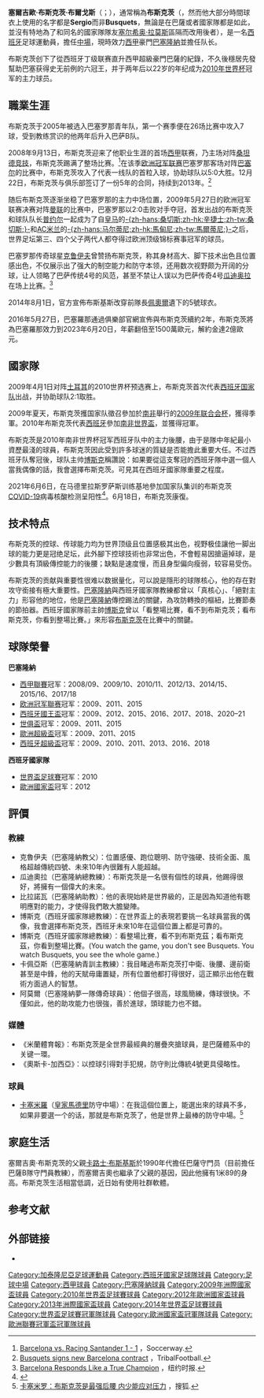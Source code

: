 {{refimprove|date=2021年5月}}
{{noteta
|G1=laliga
|G2=uefa
|G3=Football
|G4=fcbarcelona
|T=zh-hans:塞尔希奥·布斯克茨;zh-hk:沙治奧·布斯基斯;zh-tw:塞爾吉歐·布斯克茲;zh-mo:沙治奧·布斯基斯;
|1=zh-hans:塞尔希奥;zh-hk:沙治奧;zh-tw:塞爾吉歐;zh-mo:沙治奧;
|2=zh-hans:布斯克茨;zh-hk:布斯基斯;zh-tw:布斯克茲;zh-mo:布斯基斯;
}}
{{Spanish name|布斯克茨|布爾戈斯}}
{{Football player infobox
| playername     = 塞尔希奥·布斯克茨<br />''Sergio Busquets''
| fullname       = Sergio Busquets Burgos
| image          = Sergio Busquets 2018.jpg
| dateofbirth    = {{birth date and age|1988|7|16|df=y}}
| cityofbirth    = [[萨瓦德尔|萨瓦德尔]]
| countryofbirth = {{ESP}}
| height         = {{height|m=1.89}}
| currentclub    = [[巴塞隆納足球會|巴塞隆納]]
| clubnumber     = 5
| position       = [[防守中場|防守中場]]
| youthyears1 = 1995–1996 | youthclubs1 = 巴迪亚
| youthyears2 = 1996–1999 | youthclubs2 = 安达卢西亚巴贝拉
| youthyears3 = 1999–2003 | youthclubs3 = 雷达
| youthyears4 = 2003–2005 | youthclubs4 = 雅巴茨特拉萨
| youthyears5 = 2005–2007 | youthclubs5 = [[巴塞隆納足球會|巴塞隆納]]
| years1 = 2007–2008  | clubs1 = [[巴塞隆拿B隊|巴塞隆拿B隊]]              | caps1 = 25  | goals1 = 2
| years2 = 2008–      | clubs2 = [[巴塞隆納足球會|巴塞隆納]]  | caps2 = 444 | goals2 = 10
| nationalyears1 = 2008–2009 | nationalteam1  = [[西班牙21歲以下國家足球隊|西班牙U-21]] | nationalcaps1 = 3   | nationalgoals1 = 1
| nationalyears2 = 2009–     | nationalteam2 = [[西班牙國家足球隊|西班牙]]              | nationalcaps2 = 120 | nationalgoals2 = 2
| nationalyears3 = 2008–     | nationalteam3  = [[加泰罗尼亚联队|加泰罗尼亚联队]]                      | nationalcaps3 = 8   | nationalgoals3 = 0
| pcupdate       = 2021年2月25日
| ntupdate       = 2020年11月15日
}}
{{MedalTableTop|width=280px}}
{{MedalCountry|{{SPA}}}}
{{MedalSport | 男子[[足球|足球]]}}
{{MedalCompetition|[[世界盃足球賽|世界盃足球賽]]}}
{{Medal|Winner|[[2010年世界盃足球賽|2010年南非]] | [[2010年世界盃足球賽|隊際]]}}
{{MedalCompetition|[[洲際國家盃|洲際國家盃]]}}
{{Medal|RU|[[2013年洲際國家盃|2013年巴西]]| [[2013年洲際國家盃|隊際]]}}
{{MedalCompetition|[[歐洲國家盃|歐洲國家盃]]}}
{{Medal|Winner|[[2012年歐洲足球錦標賽|2012年波蘭、烏克蘭]] | [[2012年世界盃足球賽|隊際]]}}
{{MedalBottom
}}
'''塞爾吉歐·布斯克茨·布爾戈斯'''（{{lang-ca|Sergio Busquets Burgos}}；{{bd|1988年|7月16日|catidx=Sergio Busquets}}），通常稱為'''布斯克茨'''（{{lang-ca|Busquets}}，然而他大部分時間球衣上使用的名字都是'''Sergio'''而非'''Busquets'''，無論是在巴薩或者國家隊都是如此，並沒有特地為了和同名的國家隊隊友[[塞尔希奥·拉莫斯|塞尔希奥·拉莫斯]]區隔而改用後者），是一名[[西班牙|西班牙]]足球運動員，擔任[[中場|中場]]，現時效力[[西甲|西甲]]豪門[[巴塞隆納足球會|巴塞隆納]]並擔任队长。

布斯克茨创下了從西班牙丁级联赛直升西甲超級豪門巴薩的紀錄，不久後穩居先發幫助巴塞获得史无前例的六冠王，并于两年后以22岁的年纪成为[[2010年世界杯|2010年世界杯]]冠军的主力球员。

== 職業生涯 ==

布斯克茨于2005年被选入巴塞罗那青年队，第一个赛季便在26场比赛中攻入7球，受到教练赏识的他两年后升入巴萨B队。

2008年9月13日，布斯克茨迎来了他职业生涯的首场[[西甲|西甲]]联赛，乃主场对阵[[桑坦德竞技|桑坦德竞技]]，布斯克茨踢满了整场比赛。<ref>[http://www.soccerway.com/matches/2008/09/13/spain/primera-division/futbol-club-barcelona/real-racing-club-de-santander/659645/ Barcelona vs. Racing Santander  1 - 1] {{Wayback|url=http://www.soccerway.com/matches/2008/09/13/spain/primera-division/futbol-club-barcelona/real-racing-club-de-santander/659645/ |date=20200421051830 }}，Soccerway.</ref>在该季[[欧洲冠军联赛|欧洲冠军联赛]]巴塞罗那客场对阵[[巴塞尔足球俱乐部|巴塞尔]]的比赛中，布斯克茨攻入了代表一线队的首粒入球，协助球队以5:0大胜。12月22日，布斯克茨与俱乐部签订了一份5年的合同，持续到2013年。<ref>[http://www.tribalfootball.com/busquets-signs-new-barcelona-contract-218065 Busquets signs new Barcelona contract] {{Wayback|url=http://www.tribalfootball.com/busquets-signs-new-barcelona-contract-218065 |date=20081227213332 }}，TribalFootball.</ref>

随后布斯克茨逐渐坐稳了巴塞罗那的主力中场位置，2009年5月27日的欧洲冠军联赛决赛对阵[[曼联|曼联]]的比赛中，巴塞罗那以2:0击败对手夺冠，首发出战的布斯克茨和球队队长[[卡莱斯·普约尔|普约尔]]一起成为了自[[皇马|皇马]]的[[辛捷士|-{zh-hans:桑切斯;zh-hk:辛捷士;zh-tw:桑切斯;}-]]和[[AC米兰|AC米兰]]的[[保罗·马尔蒂尼|-{zh-hans:马尔蒂尼;zh-hk:馬甸尼;zh-tw:馬爾蒂尼;}-]]之后，世界足坛第三、四个父子两代人都夺得过欧洲顶级锦标赛事冠军的球员。

巴塞罗那传奇球星[[约翰·克鲁伊夫|克鲁伊夫]]曾赞扬布斯克茨，称其身材高大、脚下技术出色且位置感出色，不仅展示出了强大的制空能力和防守本领，还用数次视野颇为开阔的分球，让人领略了巴萨传统4号的风范，甚至不禁让人误以为巴萨传奇4号[[瓜迪奥拉|瓜迪奥拉]]在场上比赛。<ref>[http://www.nytimes.com/2009/11/26/sports/soccer/26iht-SOCCER.html?_r=1&partner=rss&emc=rss Barcelona Responds Like a True Champion] {{Wayback|url=http://www.nytimes.com/2009/11/26/sports/soccer/26iht-SOCCER.html?_r=1&partner=rss&emc=rss |date=20201020102634 }}，纽约时报.</ref>

2014年8月1日，官方宣佈布斯基斯改穿前隊長[[佩奧爾|佩奧爾]]遺下的5號球衣。{{cn|date= May 2021}}

2016年5月27日，巴塞羅那通過俱樂部官網宣佈與布斯克茨續約2年，布斯克茨將為巴塞羅那效力到2023年6月20日，年薪翻倍至1500萬歐元，解約金達2億歐元。

== 國家隊 ==
{{Unreferenced section|date=2021-05-31}}
2009年4月1日对阵[[土耳其国家足球队|土耳其]]的2010世界杯预选赛上，布斯克茨首次代表[[西班牙国家足球队|西班牙国家队]]出战，并协助球队2:1取胜。

2009年夏天，布斯克茨擭国家队徵召參加於[[南非|南非]]舉行的[[2009年洲際國家盃|2009年联合会杯]]，獲得季軍。2010年布斯克茨代表[[西班牙國家足球隊|西班牙]]參加[[南非世界盃|南非世界盃]]，並獲得冠軍。

布斯克茨是2010年南非世界杯冠军西班牙队中的主力後腰，由于是隊中年紀最小資歷最淺的球員，布斯克茨因此受到許多球迷的質疑是否能擔此重要大任。不过西班牙队奪冠後，球队主帅[[比森特·德尔·博斯克|博斯克]]稱讚說：如果要從這支奪冠的西班牙隊中選一個人當我偶像的話，我會選擇布斯克茨。可見其在西班牙國家隊重要之程度。

2021年6月6日，在马德里拉斯罗萨斯训练基地參加国家队集训的布斯克茨[[COVID-19|COVID-19]]病毒核酸检测呈阳性<ref>{{cite news |title=欧洲杯开赛在即 西班牙国家队队长布斯克茨感染新冠 |url=http://sports.xinhuanet.com/c/2021-06/07/c_1127538545.htm |accessdate=2021-06-09 |archive-date=2021-06-09 |archive-url=https://web.archive.org/web/20210609113517/http://sports.xinhuanet.com/c/2021-06/07/c_1127538545.htm |dead-url=no }}</ref>。6月18日，布斯克茨康復。

==技术特点==
布斯克茨的控球、传球能力均为世界顶级且位置感极其出色，视野极佳讓他一脚出球的能力更是冠绝足坛，此外腳下控球技術也非常出色，不會輕易因搶逼掉球，是少數具有頂級傳控能力的後腰；缺點是速度慢，而且身型偏向瘦弱，较容易受伤。

布斯克茨的贡献與重要性很难以数据量化，可以說是隱形的球隊核心，他的存在對攻守銜接有極大重要性。[[巴塞隆納足球俱樂部|巴塞隆納]]與西班牙國家隊教練都曾以「真核心」、「絕對主力」形容他的地位，他是[[巴塞隆納足球俱樂部|巴塞隆納]]傳控踢法的關鍵，為攻防轉換的樞紐，比賽節奏的節拍器。西班牙國家隊前主帥[[文森特·德尔·博斯克|博斯克]]曾以「看整場比賽，看不到布斯克茨；看布斯克茨，你看到整場比賽。」來形容[[布斯克茨|布斯克茨]]在比賽中的關鍵。

== 球隊榮譽 ==
'''巴塞隆納'''
* [[西甲聯賽|西甲聯賽]]冠军：2008/09、2009/10、2010/11、2012/13、2014/15、2015/16、2017/18
* [[欧洲冠军聯赛|欧洲冠军聯赛]]冠军：2009、2011、2015
* [[西班牙國王盃|西班牙國王盃]]冠军：2009、2012、2015、2016、2017、2018、2020–21
* [[世俱盃|世俱盃]]冠军：2009、2011、2015
* [[歐洲超級盃|歐洲超級盃]]冠军：2009、2011、2015
* [[西班牙超級盃|西班牙超級盃]]冠军：2009、2010、2011、2013、2016、2018

'''西班牙國家隊'''
* [[世界盃足球賽|世界盃足球賽]]冠军：2010
* [[歐洲國家盃|歐洲國家盃]]冠军：2012

== 評價 ==
{{Unreferenced section|date=2021-05-31}}
=== 教練 ===
* 克魯伊夫（巴塞隆納教父）：位置感優、跑位聰明、防守強硬、技術全面、風格超越傳統四號、未來10年內很難有人能超越。
* 瓜迪奧拉（巴塞隆納總教練）：布斯克茨是一名很有個性的球員，他踢得很好，將擁有一個偉大的未來。
* 比拉諾瓦（巴塞隆納助教）：他的表現始終是世界級的，正是因為知道他有聰明應對的能力，才使得我們敢大膽變陣。
* 博斯克（西班牙國家隊總教練）：在世界盃上的表現若要挑一名球員當我的偶像，我會選擇布斯克茨，西班牙未來10年在這個位置上都是可靠的。
* 博斯克（西班牙國家隊總教練）：看整場比賽，看不到布斯克茲；看布斯克茲，你看到整場比賽。(You watch the game, you don't see Busquets. You watch Busquets, you see the whole game.)
* 卡佩亞斯（巴塞隆納青訓主教練）：我目睹過布斯克茨打中衛、後腰、邊前衛甚至是中鋒，他的天賦毋庸置疑，所有位置他都打得很好，這正顯示出他在戰術方面過人的智慧。
* 阿莫爾（巴塞隆納夢一隊傳奇球員）：他個子很高，球風簡練，傳球很快。不僅如此，他的助攻能力也很強，善於進球，頭球能力也不錯。

=== 媒體 ===
* 《米蘭體育報》：布斯克茨是全世界最經典的層疊夾搶球員，是巴薩體系中的关键一環。
* 《奧斯卡-加西亞》：以控球引得對手犯規，防守則比傳統4號更具侵略性。

=== 球員 ===
*[[卡斯米路|卡塞米羅]]（[[皇家馬德里|皇家馬德里]]防守中場）：在我這個位置上，能選出來的球員不多，如果非要選一个的话，那就是布斯克茨了，他是世界上最棒的防守中場。<ref>[https://www.sohu.com/a/238575473_461392 卡塞米罗：布斯克茨是最强后腰 内少能应对压力] {{Wayback|url=https://www.sohu.com/a/238575473_461392 |date=20200421051847 }} ，搜狐.</ref>

==家庭生活==
塞爾吉奧·布斯克茨的父親[[卡路士·布斯基斯|卡路士·布斯基斯]]於1990年代擔任巴薩守門员（目前擔任巴薩B隊守門員教練），而塞爾吉奧也繼承了父親的基因，因此他擁有1米89的身高。布斯克茨生活相當低調，近日始有使用社群軟體。

==参考文献==
{{reflist}}

== 外部链接 ==
{{Commons category}}
*{{Soccerway}}

{{巴塞罗那足球俱乐部球员名单}}
{{Navboxes colour
|title = 西班牙隊參賽名單
|bg = #DB000D
|fg = #FBEA0E
|bordercolor = Black
|list1 =
{{2009年聯合會盃西班牙參賽名單}}
{{Spain Squad 2010 World Cup}}
{{2012年歐洲足球錦標賽西班牙參賽名單}}
{{2013年聯合會盃足球賽西班牙參賽名單}}
{{2014年世界杯足球赛西班牙参赛名单}}
{{2016年歐洲國家盃西班牙參賽名單}}
{{2018年世界杯足球赛西班牙参赛名单}}
{{2020年欧洲足球锦标赛西班牙参赛名单}}
}}

{{DEFAULTSORT:Sergio Busquets}}
[[Category:加泰隆尼亞足球運動員|Category:加泰隆尼亞足球運動員]]
[[Category:西班牙國家足球隊球員|Category:西班牙國家足球隊球員]]
[[Category:足球中場|Category:足球中場]]
[[Category:西甲球員|Category:西甲球員]]
[[Category:巴塞隆納球員|Category:巴塞隆納球員]]
[[Category:2009年洲際國家盃球員|Category:2009年洲際國家盃球員]]
[[Category:2010年世界盃足球賽球員|Category:2010年世界盃足球賽球員]]
[[Category:2012年歐洲國家盃球員|Category:2012年歐洲國家盃球員]]
[[Category:2013年洲際國家盃球員|Category:2013年洲際國家盃球員]]
[[Category:2014年世界盃足球賽球員|Category:2014年世界盃足球賽球員]]
[[Category:世界盃足球賽冠軍隊球員|Category:世界盃足球賽冠軍隊球員]]
[[Category:歐洲國家盃冠軍隊球員|Category:歐洲國家盃冠軍隊球員]]
[[Category:歐洲聯賽冠軍盃冠軍隊球員|Category:歐洲聯賽冠軍盃冠軍隊球員]]